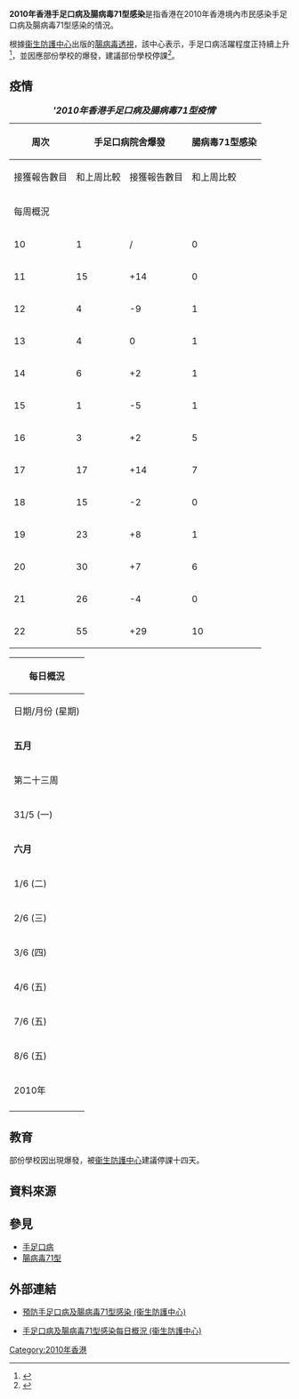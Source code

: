 '''2010年香港手足口病及腸病毒71型感染'''是指香港在2010年香港境內市民感染手足口病及腸病毒71型感染的情況。

根據[[衞生防護中心|衞生防護中心]]出版的[[腸病毒透視|腸病毒透視]]，該中心表示，手足口病活躍程度正持續上升<ref name="w22_1">{{cite web|url=http://www.chp.gov.hk/files/pdf/ev_scan_wk22_280510_547897.pdf|title=腸病毒透視(第22週)|author=衞生防護中心|date=2010-05-27|pages=1|language=zh-hant|accessdate=2010-05-29|location=香港|deadurl=yes|archiveurl=https://web.archive.org/web/20100821174407/http://www.chp.gov.hk/files/pdf/ev_scan_wk22_280510_547897.pdf|archivedate=2010-08-21}}</ref>，並因應部份學校的爆發，建議部份學校停課<ref>{{cite news|url=http://www.info.gov.hk/gia/general/201005/28/P201005280293.htm|title=衞生防護中心提醒市民預防手足口病|author=衞生防護中心|date=2010-05-28|language=zh-hk|accessdate=2010-05-29|location=香港|archive-date=2019-11-10|archive-url=https://web.archive.org/web/20191110090826/https://www.info.gov.hk/gia/general/201005/28/P201005280293.htm|dead-url=no}}</ref>。

== 疫情 ==
{| class="navbox" style="font-size:12px;text-align:center;width:40em;"
|+ ''''''2010年香港手足口病及腸病毒71型疫情''''''
|-
! rowspan="2"| 周次 !! colspan="2"| 手足口病院舍爆發 !! colspan="2"| 腸病毒71型感染 !! rowspan="2"| 備註
|-
! 接獲報告數目 !! 和上周比較 !! 接獲報告數目 !! 和上周比較
|-
! colspan="6"| 每周概況
|-
| 10 || 1 || / || 0 || / || <ref name="w10">{{cite web|url=http://www.chp.gov.hk/files/pdf/ev_scan_wk11_110310_689435.pdf|title=腸病毒透視|date=12-3-2010|publisher=衞生防護中心|accessdate=2010-05-30|deadurl=yes|archiveurl=https://web.archive.org/web/20100806175843/http://www.chp.gov.hk/files/pdf/ev_scan_wk11_110310_689435.pdf|archivedate=2010-08-06}}</ref>
|-
| 11 || 15 || +14 || 0 || 0 || <ref name="w11">{{cite web|url=http://www.chp.gov.hk/files/pdf/EV_SCAN_wk_12_180310_451125.pdf|title=腸病毒透視|date=2010-03-19|publisher=衞生防護中心|accessdate=2010-05-30|deadurl=yes|archiveurl=https://web.archive.org/web/20100806175701/http://www.chp.gov.hk/files/pdf/EV_SCAN_wk_12_180310_451125.pdf|archivedate=2010-08-06}}</ref>
|-
| 12 || 4 || -9 || 1 || +1 || <ref name="w12">{{cite web|url=http://www.chp.gov.hk/files/pdf/ev_scan_wk13_250310.pdf|title=腸病毒透視|publisher=衞生防護中心|accessdate=2010-05-30|deadurl=yes|archiveurl=https://web.archive.org/web/20100806175852/http://www.chp.gov.hk/files/pdf/ev_scan_wk13_250310.pdf|archivedate=2010-08-06}}</ref>
|-
| 13 || 4 || 0 || 1 || 0 || <ref name="w13">{{cite web|url=http://www.chp.gov.hk/files/pdf/ev_scan_wk14_010410.pdf|title=腸病毒透視|publisher=衞生防護中心|accessdate=2010-05-30|deadurl=yes|archiveurl=https://web.archive.org/web/20100806180302/http://www.chp.gov.hk/files/pdf/ev_scan_wk14_010410.pdf|archivedate=2010-08-06}}</ref>
|-
| 14 || 6 || +2 || 1 || 0 || <ref name="w14">{{cite web|url=http://www.chp.gov.hk/files/pdf/EV_SCAN_wk_15_090410_897652.pdf|title=腸病毒透視|publisher=衞生防護中心|accessdate=2010-05-30|deadurl=yes|archiveurl=https://web.archive.org/web/20100806175708/http://www.chp.gov.hk/files/pdf/EV_SCAN_wk_15_090410_897652.pdf|archivedate=2010-08-06}}</ref>
|-
| 15 || 1 || -5 || 1 || 0 || <ref name="w15">{{cite web|url=http://www.chp.gov.hk/files/pdf/EV_SCAN_wk_16_160410_357122.pdf|title=腸病毒透視|publisher=衞生防護中心|accessdate=2010-05-30|deadurl=yes|archiveurl=https://web.archive.org/web/20100806175716/http://www.chp.gov.hk/files/pdf/EV_SCAN_wk_16_160410_357122.pdf|archivedate=2010-08-06}}</ref>
|-
| 16 || 3 || +2 || 5 || +4 || <ref name="w16">{{cite web|url=http://www.chp.gov.hk/files/pdf/ev_scan_wk17_230410_542412.pdf|title=腸病毒透視|publisher=衞生防護中心|accessdate=2010-05-30|deadurl=yes|archiveurl=https://web.archive.org/web/20100806180316/http://www.chp.gov.hk/files/pdf/ev_scan_wk17_230410_542412.pdf|archivedate=2010-08-06}}</ref>
|-
| 17 || 17 || +14 || 7 || +2 || <ref name="w17">{{cite web|url=http://www.chp.gov.hk/files/pdf/ev_scan_wk18_300410.pdf|title=腸病毒透視|publisher=衞生防護中心|accessdate=2010-05-30|deadurl=yes|archiveurl=https://web.archive.org/web/20100806180339/http://www.chp.gov.hk/files/pdf/ev_scan_wk18_300410.pdf|archivedate=2010-08-06}}</ref>
|-
| 18 || 15 || -2 || 0 || -7 || <ref name="w18">{{cite web|url=http://www.chp.gov.hk/files/pdf/ev_scan_wk19_060510_248755.pdf|title=腸病毒透視|publisher=衞生防護中心|accessdate=2010-05-30|deadurl=yes|archiveurl=https://web.archive.org/web/20100806180357/http://www.chp.gov.hk/files/pdf/ev_scan_wk19_060510_248755.pdf|archivedate=2010-08-06}}</ref>
|-
| 19 || 23 || +8 || 1 || +1 || <ref name="w19">{{cite web|url=http://www.chp.gov.hk/files/pdf/ev_scan_wk20_130510_986535.pdf|title=腸病毒透視|publisher=衞生防護中心|accessdate=2010-05-30|deadurl=yes|archiveurl=https://web.archive.org/web/20100806181213/http://www.chp.gov.hk/files/pdf/ev_scan_wk20_130510_986535.pdf|archivedate=2010-08-06}}</ref>
|-
| 20 || 30 || +7 || 6 || +5 || <ref name="w20">{{cite web|url=http://www.chp.gov.hk/files/pdf/EV_SCAN_wk_21_190510_875685.pdf|title=腸病毒透視|publisher=衞生防護中心|accessdate=2010-05-30|deadurl=yes|archiveurl=https://web.archive.org/web/20100806175826/http://www.chp.gov.hk/files/pdf/EV_SCAN_wk_21_190510_875685.pdf|archivedate=2010-08-06}}</ref>
|-
| 21 || 26 || -4 || 0 || -6 || <ref name="w21">{{cite web|url=http://www.chp.gov.hk/files/pdf/ev_scan_wk22_280510_547897.pdf|title=腸病毒透視|publisher=衞生防護中心|accessdate=2010-05-30|deadurl=yes|archiveurl=https://web.archive.org/web/20100821174407/http://www.chp.gov.hk/files/pdf/ev_scan_wk22_280510_547897.pdf|archivedate=2010-08-21}}</ref>
|-
| 22 || 55 || +29 || 10 || +10 || <ref name="d0531" />
|}
{| class="navbox" style="font-size:12px;text-align:center;width:40em;"
! colspan="6"| 每日概況
|-
! rowspan="2"| 日期/月份 (星期) !!colspan="2"| 手足口病院舍爆發 !!colspan="2"| 腸病毒71型感染 !! rowspan="2"| 備註
|-
! 本周直至今天的確診個案 !! 自上個報告期接獲報告 !! 本周直至今天的確診個案 !! 自上個報告期接獲報告 
|-
| colspan="6"| '''五月'''
|-
| colspan="6"| 第二十三周
|-
| 31/5 (一) || 10 || 19 || 0 || 5 || <ref group="註" name="temp">數據更新直至香港時間中午十二時</ref><ref name="d0531">{{cite web|url=http://www.chp.gov.hk/files/pdf/HFMD_EV71_daily_update_31052010.pdf|title=手足口病及腸病毒７１型感染每日概況|publisher=衞生防護中心|accessdate=2010-05-31}}{{dead link|date=2017年11月 |bot=InternetArchiveBot }}</ref>
|-
| colspan="6"| '''六月'''
|-
| 1/6 (二) || 30 || 20 || 1 || 1 || <ref name="he_daily_0601">{{cite web|url=http://res.chp.gov.hk/seb/files/hfmd_ev71_daily_update.pdf|title=手足口病及腸病毒７１型感染每日概況|publisher=衞生防護中心|accessdate=1-6-2010|deadurl=yes|archiveurl=https://web.archive.org/web/20100821123759/http://res.chp.gov.hk/seb/files/hfmd_ev71_daily_update.pdf|archivedate=2010年8月21日}}</ref>
|-
| 2/6 (三) || 49 || 19 || 4 || 3 || <ref name="he_daily_0602">{{cite web|url=http://res.chp.gov.hk/seb/files/hfmd_ev71_daily_update.pdf|title=手足口病及腸病毒７１型感染每日概況|publisher=衞生防護中心|accessdate=3-6-2010|deadurl=yes|archiveurl=https://web.archive.org/web/20100821123759/http://res.chp.gov.hk/seb/files/hfmd_ev71_daily_update.pdf|archivedate=2010年8月21日}}</ref>
|-
| 3/6 (四) || 73 || 24 || 5 || 1 || <ref name="he_daily_0603">{{cite web|url=http://res.chp.gov.hk/seb/files/hfmd_ev71_daily_update.pdf|title=手足口病及腸病毒７１型感染每日概況|publisher=衞生防護中心|accessdate=3-6-2010|deadurl=yes|archiveurl=https://web.archive.org/web/20100821123759/http://res.chp.gov.hk/seb/files/hfmd_ev71_daily_update.pdf|archivedate=2010年8月21日}}</ref>
|-
| 4/6 (五) || 88 || 15 || 7 || 2 || <ref name="he_daily_0604">{{cite news|url=http://www.info.gov.hk/gia/general/201006/04/P201006040314.htm|title=手足口病及腸病毒７１型感染每日匯報|author=衞生防護中心|date=04-06-2010|publisher=香港政府新聞處|language=zh-hk|accessdate=05-06-2010|location=香港|archive-date=2019-11-10|archive-url=https://web.archive.org/web/20191110091042/https://www.info.gov.hk/gia/general/201006/04/P201006040314.htm|dead-url=no}}</ref>
| colspan="6"| 第24周
|-
| 7/6 (五) || 16 || 16 || 1 || 1 || <ref name="he_daily_0607">{{cite news|url=http://www.info.gov.hk/gia/general/201006/07/P201006070240.htm|title=手足口病及腸病毒７１型感染每日匯報|author=衞生防護中心|date=07-06-2010|publisher=香港政府新聞處|language=zh-hk|accessdate=09-06-2010|location=香港|archive-date=2019-11-10|archive-url=https://web.archive.org/web/20191110090301/https://www.info.gov.hk/gia/general/201006/07/P201006070240.htm|dead-url=no}}</ref>
|-
| 8/6 (五) || 34 || 18 || 2 || 1 || <ref name="he_daily_0608">{{cite news|url=http://www.info.gov.hk/gia/general/201006/08/P201006080225.htm|title=手足口病及腸病毒７１型感染每日匯報|author=衞生防護中心|date=08-06-2010|publisher=香港政府新聞處|language=zh-hk|accessdate=09-06-2010|location=香港|archive-date=2019-11-10|archive-url=https://web.archive.org/web/20191110090718/https://www.info.gov.hk/gia/general/201006/08/P201006080225.htm|dead-url=no}}</ref>
|-
! rowspan="2"| 2010年 !! colspan="2"| 確診個案 !! 確診個案 !! 死亡個案 || rowspan="2"| <ref group="註" name="temp" /><ref group="註">數據可能並非所有以上數字的加總</ref><!--      -->
|-
| colspan="2"| 342<ref name="he_daily_0608" /> || 47 || 0
|-
| colspan="5" | <div align="left" class="references-small">
|}

== 教育 ==
部份學校因出現爆發，被[[衞生防護中心|衞生防護中心]]建議停課十四天。

== 資料來源 ==
<references group="註"/>
</div>
{{reflist|2}}

== 參見 ==
* [[手足口病|手足口病]]
* [[腸病毒71型|腸病毒71型]]

== 外部連結 ==
* {{zh-hk}} [http://www.chp.gov.hk/tc/view_content/16354.html 預防手足口病及腸病毒71型感染 (衞生防護中心)]{{Wayback|url=http://www.chp.gov.hk/tc/view_content/16354.html |date=20171025233851 }}
* {{zh-hk}} [http://www.chp.gov.hk/tc/guideline1_year/29/134/441/502.html 手足口病及腸病毒71型感染每日概況 (衞生防護中心)]{{Wayback|url=http://www.chp.gov.hk/tc/guideline1_year/29/134/441/502.html |date=20171027075912 }}

[[Category:2010年香港|Category:2010年香港]]